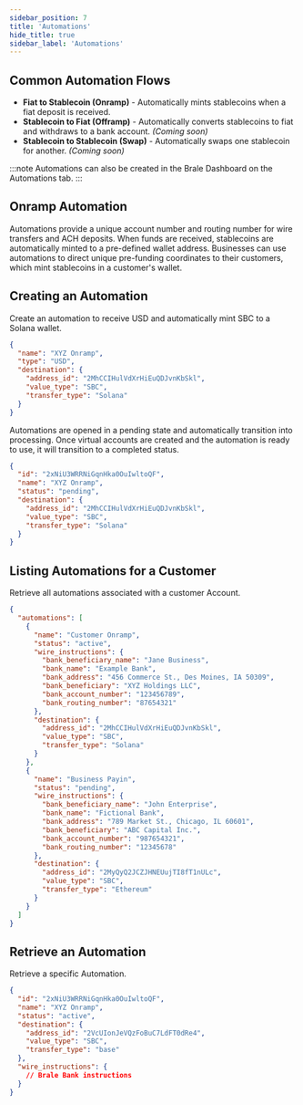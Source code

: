 ```yaml
---
sidebar_position: 7
title: 'Automations'
hide_title: true
sidebar_label: 'Automations'
---
```


<Intro
  heading="Automations"
  subheading="Automations allow businesses to set up automatic onramps, offramps, or stablecoin swaps that are triggered upon receiving funds—without requiring a manual transfer request."
/>

## Common Automation Flows

- **Fiat to Stablecoin (Onramp)** - Automatically mints stablecoins when a fiat deposit is received.
- **Stablecoin to Fiat (Offramp)** - Automatically converts stablecoins to fiat and withdraws to a bank account. _(Coming soon)_
- **Stablecoin to Stablecoin (Swap)** - Automatically swaps one stablecoin for another. _(Coming soon)_

:::note
Automations can also be created in the Brale Dashboard on the Automations tab.
:::

## Onramp Automation

Automations provide a unique account number and routing number for wire transfers and ACH deposits. When funds are received, stablecoins are automatically minted to a pre-defined wallet address. Businesses can use automations to direct unique pre-funding coordinates to their customers, which mint stablecoins in a customer's wallet.

## Creating an Automation

Create an automation to receive USD and automatically mint SBC to a Solana wallet.

<HTTPMethod method="POST" endpoint="https://api.brale.xyz/accounts/account_id/automations" />

```json title="Request"
{
  "name": "XYZ Onramp",
  "type": "USD",
  "destination": {
    "address_id": "2MhCCIHulVdXrHiEuQDJvnKbSkl",
    "value_type": "SBC",
    "transfer_type": "Solana"
  }
}
```

Automations are opened in a pending state and automatically transition into processing. Once virtual accounts are created and the automation is ready to use, it will transition to a completed status.

```json title="Response"
{
  "id": "2xNiU3WRRNiGqnHka0OuIwltoQF",
  "name": "XYZ Onramp",
  "status": "pending",
  "destination": {
    "address_id": "2MhCCIHulVdXrHiEuQDJvnKbSkl",
    "value_type": "SBC",
    "transfer_type": "Solana"
  }
}
```

## Listing Automations for a Customer

Retrieve all automations associated with a customer Account.

<HTTPMethod method="GET" endpoint="https://api.brale.xyz/accounts/account_id/automations" />

```json title="Response"
{
  "automations": [
    {
      "name": "Customer Onramp",
      "status": "active",
      "wire_instructions": {
        "bank_beneficiary_name": "Jane Business",
        "bank_name": "Example Bank",
        "bank_address": "456 Commerce St., Des Moines, IA 50309",
        "bank_beneficiary": "XYZ Holdings LLC",
        "bank_account_number": "123456789",
        "bank_routing_number": "87654321"
      },
      "destination": {
        "address_id": "2MhCCIHulVdXrHiEuQDJvnKbSkl",
        "value_type": "SBC",
        "transfer_type": "Solana"
      }
    },
    {
      "name": "Business Payin",
      "status": "pending",
      "wire_instructions": {
        "bank_beneficiary_name": "John Enterprise",
        "bank_name": "Fictional Bank",
        "bank_address": "789 Market St., Chicago, IL 60601",
        "bank_beneficiary": "ABC Capital Inc.",
        "bank_account_number": "987654321",
        "bank_routing_number": "12345678"
      },
      "destination": {
        "address_id": "2MyQyQ2JCZJHNEUujTI8fT1nULc",
        "value_type": "SBC",
        "transfer_type": "Ethereum"
      }
    }
  ]
}
```

## Retrieve an Automation

Retrieve a specific Automation.

<HTTPMethod
  method="GET"
  endpoint="https://api.brale.xyz/accounts/account_id/automations/automation_id"
/>

```json title="Response"
{
  "id": "2xNiU3WRRNiGqnHka0OuIwltoQF",
  "name": "XYZ Onramp",
  "status": "active",
  "destination": {
    "address_id": "2VcUIonJeVQzFoBuC7LdFT0dRe4",
    "value_type": "SBC",
    "transfer_type": "base"
  },
  "wire_instructions": {
    // Brale Bank instructions
  }
}
```
